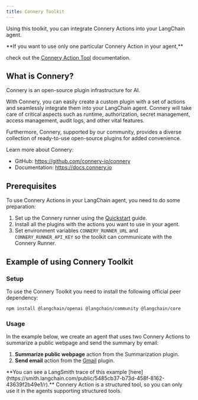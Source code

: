 ```yaml
---
title: Connery Toolkit
---
```



Using this toolkit, you can integrate Connery Actions into your LangChain agent.

<Note>
**If you want to use only one particular Connery Action in your agent,**

check out the [Connery Action Tool](/oss/integrations/tools/connery) documentation.
</Note>

## What is Connery?

Connery is an open-source plugin infrastructure for AI.

With Connery, you can easily create a custom plugin with a set of actions and seamlessly integrate them into your LangChain agent.
Connery will take care of critical aspects such as runtime, authorization, secret management, access management, audit logs, and other vital features.

Furthermore, Connery, supported by our community, provides a diverse collection of ready-to-use open-source plugins for added convenience.

Learn more about Connery:

- GitHub: https://github.com/connery-io/connery
- Documentation: https://docs.connery.io

## Prerequisites

To use Connery Actions in your LangChain agent, you need to do some preparation:

1. Set up the Connery runner using the [Quickstart](https://docs.connery.io/docs/runner/quick-start/) guide.
2. Install all the plugins with the actions you want to use in your agent.
3. Set environment variables `CONNERY_RUNNER_URL` and `CONNERY_RUNNER_API_KEY` so the toolkit can communicate with the Connery Runner.

## Example of using Connery Toolkit

### Setup

To use the Connery Toolkit you need to install the following official peer dependency:

```bash npm
npm install @langchain/openai @langchain/community @langchain/core
```

### Usage

In the example below, we create an agent that uses two Connery Actions to summarize a public webpage and send the summary by email:

1. **Summarize public webpage** action from the Summarization plugin.
2. **Send email** action from the [Gmail](https://github.com/connery-io/gmail) plugin.

<Info>
**You can see a LangSmith trace of this example [here](https://smith.langchain.com/public/5485cb37-b73d-458f-8162-43639f2b49e1/r).**
</Info>

<ConneryMrkl />

<Info>
Connery Action is a structured tool, so you can only use it in the agents supporting structured tools.
</Info>

